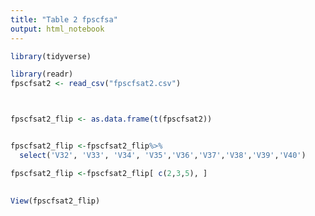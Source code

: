 ```yaml
---
title: "Table 2 fpscfsa"
output: html_notebook
---
```


```r
library(tidyverse)

library(readr)
fpscfsat2 <- read_csv("fpscfsat2.csv")



fpscfsat2_flip <- as.data.frame(t(fpscfsat2))


fpscfsat2_flip <-fpscfsat2_flip%>%
  select('V32', 'V33', 'V34', 'V35','V36','V37','V38','V39','V40')

fpscfsat2_flip <-fpscfsat2_flip[ c(2,3,5), ]
  

View(fpscfsat2_flip)
```